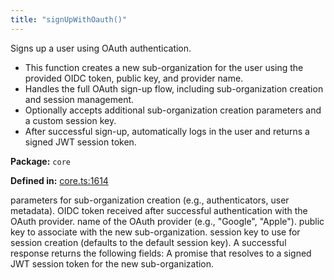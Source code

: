 ```yaml
---
title: "signUpWithOauth()"
---
```



<H3Bordered text="Overview" />

Signs up a user using OAuth authentication.

<ul>
  <li>This function creates a new sub-organization for the user using the provided OIDC token, public key, and provider name.</li>
  <li>Handles the full OAuth sign-up flow, including sub-organization creation and session management.</li>
  <li>Optionally accepts additional sub-organization creation parameters and a custom session key.</li>
  <li>After successful sign-up, automatically logs in the user and returns a signed JWT session token.</li>
</ul>

<p><strong>Package:</strong> <code>core</code></p>

<p><strong>Defined in:</strong> <a href="https://github.com/tkhq/sdk/blob/main/packages/core/src/__clients__/core.ts#L1614">core.ts:1614</a></p>

<H3Bordered text="Parameters" />

<ParamField body="params" type='object' required={true} path="params" >
  <Expandable title="params details">
    <NestedParam parentKey="params" childKey="createSubOrgParams" type='CreateSubOrgParams' required={false}>
parameters for sub-organization creation (e.g., authenticators, user metadata).
</NestedParam>
    <NestedParam parentKey="params" childKey="oidcToken" type='string' required={true}>
OIDC token received after successful authentication with the OAuth provider.
</NestedParam>
    <NestedParam parentKey="params" childKey="providerName" type='string' required={true}>
name of the OAuth provider (e.g., "Google", "Apple").
</NestedParam>
    <NestedParam parentKey="params" childKey="publicKey" type='string' required={true}>
public key to associate with the new sub-organization.
</NestedParam>
    <NestedParam parentKey="params" childKey="sessionKey" type='string' required={false}>
session key to use for session creation (defaults to the default session key).
</NestedParam>
  </Expandable>
</ParamField>

<H3Bordered text="Response" />
A successful response returns the following fields:

<ResponseField name="returns" type="string" required={true} >
  A promise that resolves to a signed JWT session token for the new sub-organization.
</ResponseField>
